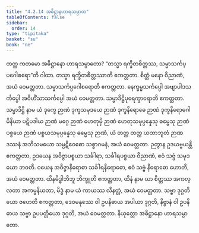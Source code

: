 ```yaml
---
title: "4.2.14 အဓိဋ္ဌာနဟာရသမ္ပာတ"
tableOfContents: false
sidebar:
  order: 14
type: "tipitaka"
basket: "su"
book: "ne"
---
```



<DynamicBreadcrumb />

<Division number="76" book="ne" e="ch" v="27" p="89">

<Paragraph number="534" book="ne">
တတ္ထ ကတမော အဓိဋ္ဌာနော ဟာရသမ္ပာတော?
</Paragraph>

<Paragraph number="535" book="ne">
“တသ္မာ ရက္ခိတစိတ္တဿ, သမ္မာသင်္ကပ္ပဂေါစရော”တိ ဂါထာ. တသ္မာ ရက္ခိတစိတ္တဿာတိ ဧကတ္တတာ. စိတ္တံ မနော ဝိညာဏံ, အယံ ဝေမတ္တတာ. သမ္မာသင်္ကပ္ပဂေါစရောတိ ဧကတ္တတာ. နေက္ခမ္မသင်္ကပ္ပေါ အဗျာပါဒသင်္ကပ္ပေါ အဝိဟိံသာသင်္ကပ္ပေါ အယံ ဝေမတ္တတာ. သမ္မာဒိဋ္ဌိပုရေက္ခာရောတိ ဧကတ္တတာ. သမ္မာဒိဋ္ဌိ နာမ ယံ ဒုက္ခေ ဉာဏံ ဒုက္ခသမုဒယေ ဉာဏံ ဒုက္ခနိရောဓေ ဉာဏံ ဒုက္ခနိရောဓဂါမိနိယာ ပဋိပဒါယ ဉာဏံ မဂ္ဂေ ဉာဏံ ဟေတုမှိ ဉာဏံ ဟေတုသမုပ္ပန္နေသု ဓမ္မေသု ဉာဏံ ပစ္စယေ ဉာဏံ ပစ္စယသမုပ္ပန္နေသု ဓမ္မေသု ဉာဏံ, ယံ တတ္ထ တတ္ထ ယထာဘူတံ ဉာဏဒဿနံ အဘိသမယော သမ္ပဋိဝေဓော သစ္စာဂမနံ, အယံ ဝေမတ္တတာ. ဉတွာန ဥဒယဗ္ဗယန္တိ ဧကတ္တတာ, ဥဒယေန အဝိဇ္ဇာပစ္စယာ သင်္ခါရာ, သင်္ခါရပစ္စယာ ဝိညာဏံ, ဧဝံ သဗ္ဗံ သမုဒယော ဘဝတိ. ဝယေန အဝိဇ္ဇာနိရောဓာ သင်္ခါရနိရောဓော, ဧဝံ သဗ္ဗံ နိရောဓော ဟောတိ, အယံ ဝေမတ္တတာ. ထိနမိဒ္ဓါဘိဘူ ဘိက္ခူတိ ဧကတ္တတာ, ထိနံ နာမ ယာ စိတ္တဿ အကလ္လတာ အကမ္မနိယတာ, မိဒ္ဓံ နာမ ယံ ကာယဿ လီနတ္တံ, အယံ ဝေမတ္တတာ. သဗ္ဗာ ဒုဂ္ဂတိယော ဇဟေတိ ဧကတ္တတာ, ဒေဝမနုဿေ ဝါ ဥပနိဓာယ အပါယာ ဒုဂ္ဂတိ, နိဗ္ဗာနံ ဝါ ဥပနိဓာယ သဗ္ဗာ ဥပပတ္တိယော ဒုဂ္ဂတိ, အယံ ဝေမတ္တတာ.

</Paragraph>
</Division>

<Paragraph number="536" type="center" book="ne">
နိယုတ္တော အဓိဋ္ဌာနော ဟာရသမ္ပာတော.
</Paragraph>